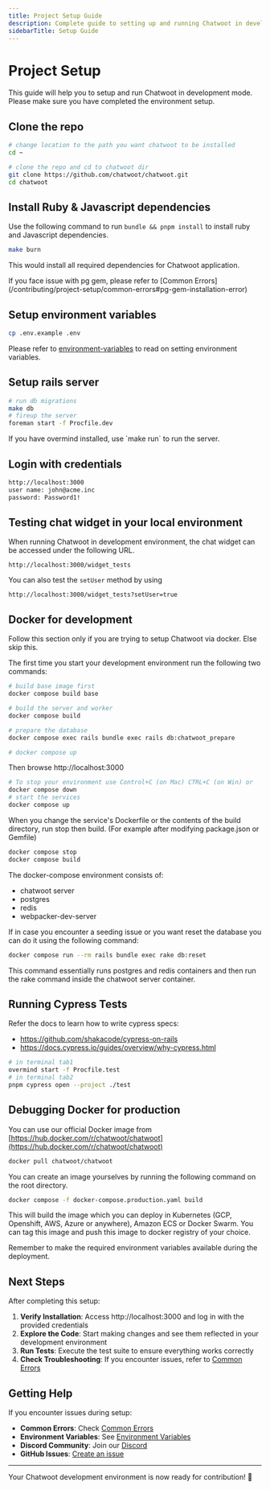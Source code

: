 ```yaml
---
title: Project Setup Guide
description: Complete guide to setting up and running Chatwoot in development mode
sidebarTitle: Setup Guide
---
```


# Project Setup

This guide will help you to setup and run Chatwoot in development mode. Please make sure you have completed the environment setup.

## Clone the repo

```bash
# change location to the path you want chatwoot to be installed
cd ~

# clone the repo and cd to chatwoot dir
git clone https://github.com/chatwoot/chatwoot.git
cd chatwoot
```

## Install Ruby & Javascript dependencies

Use the following command to run `bundle && pnpm install` to install ruby and Javascript dependencies.

```bash
make burn
```

This would install all required dependencies for Chatwoot application.

<Warning>
If you face issue with pg gem, please refer to [Common Errors](/contributing/project-setup/common-errors#pg-gem-installation-error)
</Warning>

## Setup environment variables

```bash
cp .env.example .env
```

Please refer to [environment-variables](/contributing/project-setup/environment-variables) to read on setting environment variables.

## Setup rails server

```bash
# run db migrations
make db
# fireup the server
foreman start -f Procfile.dev
```

<Note>
If you have overmind installed, use `make run` to run the server.
</Note>

## Login with credentials

```bash
http://localhost:3000
user name: john@acme.inc
password: Password1!
```

## Testing chat widget in your local environment

When running Chatwoot in development environment, the chat widget can be accessed under the following URL.

```
http://localhost:3000/widget_tests
```

You can also test the `setUser` method by using

```
http://localhost:3000/widget_tests?setUser=true
```

## Docker for development

<Note>
Follow this section only if you are trying to setup Chatwoot via docker. Else skip this.
</Note>

The first time you start your development environment run the following two commands:

```bash
# build base image first
docker compose build base

# build the server and worker
docker compose build

# prepare the database
docker compose exec rails bundle exec rails db:chatwoot_prepare

# docker compose up
```

Then browse http://localhost:3000

```bash
# To stop your environment use Control+C (on Mac) CTRL+C (on Win) or
docker compose down
# start the services
docker compose up
```

When you change the service's Dockerfile or the contents of the build directory, run stop then build. (For example after modifying package.json or Gemfile)

```bash
docker compose stop
docker compose build
```

The docker-compose environment consists of:
- chatwoot server
- postgres
- redis
- webpacker-dev-server

If in case you encounter a seeding issue or you want reset the database you can do it using the following command:

```bash
docker compose run --rm rails bundle exec rake db:reset
```

This command essentially runs postgres and redis containers and then run the rake command inside the chatwoot server container.

## Running Cypress Tests

Refer the docs to learn how to write cypress specs:
- https://github.com/shakacode/cypress-on-rails
- https://docs.cypress.io/guides/overview/why-cypress.html

```bash
# in terminal tab1
overmind start -f Procfile.test
# in terminal tab2
pnpm cypress open --project ./test
```

## Debugging Docker for production

You can use our official Docker image from [https://hub.docker.com/r/chatwoot/chatwoot](https://hub.docker.com/r/chatwoot/chatwoot)

```bash
docker pull chatwoot/chatwoot
```

You can create an image yourselves by running the following command on the root directory.

```bash
docker compose -f docker-compose.production.yaml build
```

This will build the image which you can deploy in Kubernetes (GCP, Openshift, AWS, Azure or anywhere), Amazon ECS or Docker Swarm. You can tag this image and push this image to docker registry of your choice.

Remember to make the required environment variables available during the deployment.

## Next Steps

After completing this setup:

1. **Verify Installation**: Access http://localhost:3000 and log in with the provided credentials
2. **Explore the Code**: Start making changes and see them reflected in your development environment
3. **Run Tests**: Execute the test suite to ensure everything works correctly
4. **Check Troubleshooting**: If you encounter issues, refer to [Common Errors](/contributing/project-setup/common-errors)

## Getting Help

If you encounter issues during setup:

- **Common Errors**: Check [Common Errors](/contributing/project-setup/common-errors)
- **Environment Variables**: See [Environment Variables](/contributing/project-setup/environment-variables)
- **Discord Community**: Join our [Discord](https://discord.com/invite/cJXdrwS)
- **GitHub Issues**: [Create an issue](https://github.com/chatwoot/chatwoot/issues)

---

Your Chatwoot development environment is now ready for contribution! 🚀 